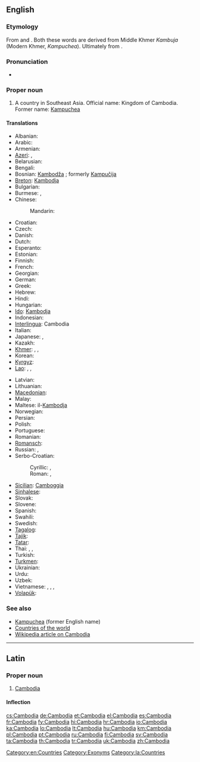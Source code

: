 ==English==
{{wikipedia}}

===Etymology===
From {{etyl|fr|}} {{term|Cambodge|lang=fr}} and {{etyl|pt|}} {{term|Camboja|lang=pt}}. Both these words are derived from Middle Khmer ''Kambuja'' (Modern Khmer, ''Kampuchea''). Ultimately from {{etyl|sa|}} {{term|काम्बोज|tr=kāmbōja|lang=sa||a tribe mentioned in Hindu scripture}}.

===Pronunciation===
* {{audio|En-us-Cambodia.ogg|Audio (US)}}

===Proper noun===
{{en-proper noun}}

# A country in Southeast Asia. Official name: Kingdom of Cambodia. Former name: [[Kampuchea]]

====Translations====
{{trans-top|country in Southeast Asia}}
* Albanian: {{t|sq|Kamboxhia|f}}
* Arabic: {{t|ar|كامبوديا|f|tr=kambuudiya, kambodiya}}
* Armenian: {{t-|hy|Կամբոջա|tr=Kamboǰa}}
* [[Azeri]]: {{t|az|Kamboca}}, {{t|az|Kamboçiya}}
* Belarusian: {{t|be|Камбоджа|f|tr=Kambódža|sc=Cyrl}}
* Bengali: {{t-|bn|কম্বোডিয়া|tr=kamboḍiẏā}}
* Bosnian: [[Kambodža]] {{f}}; formerly [[Kampučija]] {{f}}
* [[Breton]]: [[Kambodja]]
* Bulgarian: {{t|bg|Камбоджа|f|tr=Kambódža|sc=Cyrl}}
* Burmese: {{t|my|ကမ္ဘောဒီးယားနိုင်ငံ|sc=Mymr|xs=Burmese}}, {{t|my|ကမ္ဘောဒီးယား|sc=Mymr}}
* Chinese:
*: Mandarin: {{t-|cmn|柬埔寨|tr=Jiǎnpǔzhài|sc=Hani}}
* Croatian: {{t+|hr|Kambodža|f}}
* Czech: {{t-|cs|Kambodža|f}}
* Danish: {{t-|da|Cambodja}}
* Dutch: {{t+|nl|Cambodja}}
* Esperanto: {{t-|eo|Kamboĝo|xs=Esperanto}}
* Estonian: {{t|et|Kambodža}}
* Finnish: {{t+|fi|Kambodža}}
* French: {{t+|fr|Cambodge|m}}
* Georgian: {{t|ka|კამბოჯა|tr=kamboja|sc=Geor|xs=Georgian}}
* German: {{t+|de|Kambodscha|n}}
* Greek: {{t+|el|Καμπότζη|f|tr=Kambótzi}}
* Hebrew: {{t|he|קמבודיה|f|tr=qambodia}}
* Hindi: {{t|hi|कम्बोडिया|m|tr=kamboḍiyā|xs=Hindi}}
* Hungarian: {{t+|hu|Kambodzsa}}
* [[Ido]]: [[Kambodja]]
* Indonesian: {{t-|id|Kamboja|xs=Indonesian}}
* [[Interlingua]]: Cambodia
* Italian: {{t-|it|Cambogia|f}}
* Japanese: {{t-|ja|カンボディア|tr=Kambodia}}, {{t+|ja|カンボジア|tr=Kambojia}}
* Kazakh: {{t|kk|Камбоджа|tr=Kambodja|sc=Cyrl}}
* [[Khmer]]: {{t-|km|ប្រទេសកម្ពុជា|tr=bprədtēh gəmbpŭjīə|sc=Khmr|xs=Khmer}},  {{t-|km|ស្រុកខ្មែរ|tr=srok kmae|sc=Khmr|xs=Khmer}},  {{t+|km|កម្ពុជា|tr=gəmbpŭjīə|sc=Khmr|xs=Khmer}}
* Korean: {{t+|ko|캄보디아|tr=Kambodia|sc=Hang}}
* [[Kyrgyz]]: {{t|ky|Камбоджа|tr=Kambodja|sc=Cyrl}}
* [[Lao]]: {{t-|lo|ກຳພູຊາ|tr=kam-phuu-saa|sc=Laoo|xs=Lao}}, {{t|lo|ກຳປູເຈຍ|tr=kāṁpūčiẏa|sc=Laoo}}, {{t|lo|ປະເທດກຳປູເຈຍ|tr=patheet kāṁpūčiẏa|sc=Laoo}}
{{trans-mid}}
* Latvian: {{t|lv|Kambodža|f}}
* Lithuanian: {{t|lt|Kambodža|f}}
* [[Macedonian]]: {{t+|mk|Камбоџа|f|tr=Kambódža}}
* Malay: {{t-|ms|Kemboja|xs=Malay}}
* Maltese: il-[[Kambodja]]
* Norwegian: {{t+|no|Kambodsja}}
* Persian: {{t+|fa|کامبوج|tr=Kâmbuj|xs=Persian}}
* Polish: {{t+|pl|Kambodża}}
* Portuguese: {{t+|pt|Camboja|f}}
* Romanian: {{t-|ro|Cambodgia|f}}
* [[Romansch]]: {{t|rm|Cambodscha|f}}
* Russian: {{t+|ru|Камбоджа|tr=Kambódža}},  {{qualifier|former name}} {{t-|ru|Кампучия|f|tr=Kampúčija, Kampučíja}}
* Serbo-Croatian:
*: Cyrillic: {{t|sh|Камбоџа|f}}, {{qualifier|old name}} {{t|sh|Кампучија|f}}
*: Roman: {{t|sh|Kambodža|f}}, {{qualifier|old name}} {{t|sh|Kampučija|f}}
* [[Sicilian]]: [[Camboggia]] {{f}}
* [[Sinhalese]]: {{t|si|කාම්‍බෝජය|tr=kāmbōjaya|sc=Sinh}}
* Slovak: {{t|sk|Kambodža|f}}
* Slovene: {{t|sl|Kambodža|f}}
* Spanish: {{t+|es|Camboya|f}}
* Swahili: {{t|sw|Kamboja}}
* Swedish: {{t+|sv|Kambodja}}
* [[Tagalog]]: {{t|tl|Kambodya}}
* [[Tajik]]: {{t|tg|Камбоҷа|tr=Kamboja|sc=Cyrl}}
* [[Tatar]]: {{t|tt|Камбоҗа|tr=Kamboca|sc=Cyrl}}
* Thai: {{qualifier|official}} {{t+|th|กัมพูชา|tr=gampoochaa}}, {{t|th|ประเทศกัมพูชา|tr=prathet gampoochaa|sc=Thai}}, {{qualifier|dialect}} {{t+|th|เขมร|tr=khamen}}
* Turkish: {{t+|tr|Kamboçya}}
* [[Turkmen]]: {{t|tk|Kamboja}}
* Ukrainian: {{t|uk|Камбоджа|f|tr=Kambódža|sc=Cyrl}}
* Urdu: {{t|ur|کمبوڈیا|m|tr=kamboḍiyā|sc=ur-Arab}}
* Uzbek: {{t|uz|Kambodja}}
* Vietnamese: {{t-|vi|Campuchia|xs=Vietnamese}}, {{t|vi|nước Campuchia|xs=Vietnamese}}, {{t|vi|Căm Bốt}}, {{t|vi|Cao Miên}}
* [[Volapük]]: {{t+|vo|Kambocän|xs=Volapük}}
{{trans-bottom}}

===See also===
* [[Kampuchea]] (former English name)
* [[Appendix:Countries of the world|Countries of the world]]
* [[w:Cambodia|Wikipedia article on Cambodia]]

[[Category:en:Countries]]

----

==Latin==
{{wikipedia|lang=la}}

===Proper noun===
{{la-proper noun|Cambodia|Cambodiae|Cambodiae|f|first}}

# [[Cambodia#English|Cambodia]]

====Inflection====
{{la-decl-1st-loc|Cambodi|Cambodi}}

[[Category:Exonyms]]
[[Category:la:Countries]]

[[cs:Cambodia]]
[[de:Cambodia]]
[[et:Cambodia]]
[[el:Cambodia]]
[[es:Cambodia]]
[[fr:Cambodia]]
[[fy:Cambodia]]
[[hi:Cambodia]]
[[hr:Cambodia]]
[[io:Cambodia]]
[[ka:Cambodia]]
[[lo:Cambodia]]
[[lt:Cambodia]]
[[hu:Cambodia]]
[[km:Cambodia]]
[[pl:Cambodia]]
[[pt:Cambodia]]
[[ru:Cambodia]]
[[fi:Cambodia]]
[[sv:Cambodia]]
[[ta:Cambodia]]
[[th:Cambodia]]
[[tr:Cambodia]]
[[uk:Cambodia]]
[[zh:Cambodia]]